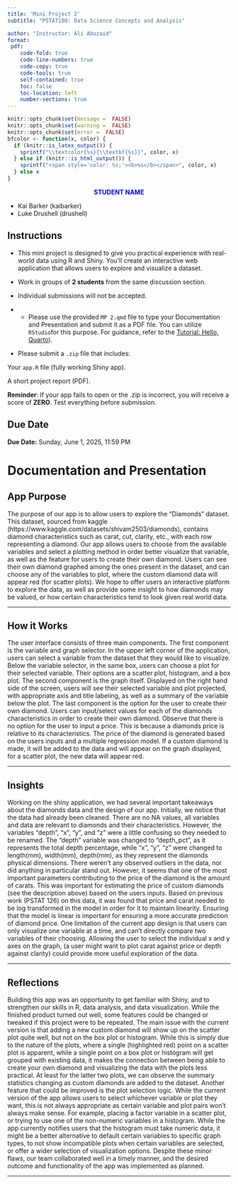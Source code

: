```yaml
---
title: 'Mini Project 2'
subtitle: "PSTAT100: Data Science Concepts and Analysis" 

author: "Instructor: Ali Abuzaid"
format: 
 pdf:
    code-fold: true
    code-line-numbers: true
    code-copy: true
    code-tools: true
    self-contained: true
    toc: false
    toc-location: left
    number-sections: true
---
```


```r
knitr::opts_chunk$set(message =  FALSE)
knitr::opts_chunk$set(warning =  FALSE)
knitr::opts_chunk$set(error =  FALSE)
bfcolor <- function(x, color) {
  if (knitr::is_latex_output()) {
    sprintf("\\textcolor{%s}{\\textbf{%s}}", color, x)
  } else if (knitr::is_html_output()) {
    sprintf("<span style='color: %s;'><b>%s</b></span>", color, x)
  } else x
}
```

:::: callout
::: {style="text-align: center"}
[**STUDENT NAME**]{style="color: blue;"}
:::

-   Kai Barker (kaibarker)
-   Luke Drushell (drushell)
::::

::: callout-tip
# Instructions

-   This mini project is designed to give you practical experience with real-world data using R and Shiny. You’ll create an interactive web application that allows users to explore and visualize a dataset.

-   Work in groups of **2 students** from the same discussion section.

-   Individual submissions will not be accepted.

-   

    -   Please use the provided `MP 2.qmd` file to type your Documentation and Presentation and submit it as a PDF file. You can utilize `RStudio`for this purpose. For guidance, refer to the [Tutorial: Hello, Quarto](https://quarto.org/docs/get-started/hello/rstudio.html)).

-   Please submit a `.zip` file that includes:

Your `app.R` file (fully working Shiny app).

A short project report (PDF).

**Reminder**: If your app fails to open or the .zip is incorrect, you will receive a score of **ZERO**. Test everything before submission.
:::

::: callout-caution
# Due Date

**Due Date:** Sunday, June 1, 2025, 11:59 PM
:::

# Documentation and Presentation

## App Purpose

The purpose of our app is to allow users to explore the "Diamonds" dataset. This dataset, sourced from kaggle (https://www.kaggle.com/datasets/shivam2503/diamonds), contains diamond characteristics such as carat, cut, clarity, etc., with each row representing a diamond. Our app allows users to choose from the available variables and select a plotting method in order better visualize that variable, as well as the feature for users to create their own diamond. Users can see their own diamond graphed among the ones present in the dataset, and can choose any of the variables to plot, where the custom diamond data will appear red (for scatter plots). We hope to offer users an interactive platform to explore the data, as well as provide some insight to how diamonds may be valued, or how certain characteristics tend to look given real world data. 

------------------------------------------------------------------------

## How it Works

The user interface consists of three main components. The first component is the variable and graph selector. In the upper left corner of the application, users can select a variable from the dataset that they would like to visualize. Below the variable selector, in the same box, users can choose a plot for their selected variable. Their options are a scatter plot, histogram, and a box plot. The second component is the graph itself. Displayed on the right hand side of the screen, users will see their selected variable and plot projected, with appropriate axis and title labeling, as well as a summary of the variable below the plot. The last component is the option for the user to create their own diamond. Users can input/select values for each of the diamonds characteristics in order to create their own diamond. Observe that there is no option for the user to input a price. This is because a diamonds price is relative to its characteristics. The price of the diamond is generated based on the users inputs and a multiple regression model. If a custom diamond is made, it will be added to the data and will appear on the graph displayed, for a scatter plot, the new data will appear red.

------------------------------------------------------------------------

## Insights

Working on the shiny application, we had several important takeaways about the diamonds data and the design of our app. Initially, we notice that the data had already been cleaned. There are no NA values, all variables and data are relevant to diamonds and their characteristics. However, the variables "depth", "x", "y", and "z" were a little confusing so they needed to be renamed. The "depth" variable was changed to "depth_pct", as it represents the total depth percentage, while "x", "y", "z" were changed to length(mm), width(mm), depth(mm), as they represent the diamonds physical dimensions. There weren't any observed outliers in the data, nor did anything in particular stand out. However, it seems that one of the most important parameters contributing to the price of the diamond is the amount of carats. This was important for estimating the price of custom diamonds (see the description above) based on the users inputs. Based on previous work (PSTAT 126) on this data, it was found that price and carat needed to be log transformed in the model in order for it to maintain linearity. Ensuring that the model is linear is important for ensuring a more accurate prediction of diamond price. One limitation of the current app design is that users can only visualize one variable at a time, and can't directly compare two variables of their choosing. Allowing the user to select the individual x and y axes on the graph, (a user might want to plot carat against price or depth against clarity) could provide more useful exploration of the data.   


------------------------------------------------------------------------

## Reflections

Building this app was an opportunity to get familiar with Shiny, and to strengthen our skills in R, data analysis, and data visualization. While the finished product turned out well, some features could be changed or tweaked if this project were to be repeated. The main issue with the current version is that adding a new custom diamond will show up on the scatter plot quite well, but not on the box plot or histogram. While this is simply due to the nature of the plots, where a single (highlighted red) point on a scatter plot is apparent, while a single point on a box plot or histogram will get grouped with existing data, it makes the connection between being able to create your own diamond and visualizing the data with the plots less practical. At least for the latter two plots, we can observe the summary statistics changing as custom diamonds are added to the dataset. Another feature that could be improved is the plot selection logic. While the current version of the app allows users to select whichever variable or plot they want, this is not always appropriate as certain variable and plot pairs won't always make sense. For example, placing a factor variable in a scatter plot, or trying to use one of the non-numeric variables in a histogram. While the app currently notifies users that the histogram must take numeric data, it might be a better alternative to default certain variables to specific graph types, to not show incompatible plots when certain variables are selected, or offer a wider selection of visualization options. Despite these minor flaws, our team collaborated well in a timely manner, and the desired outcome and functionality of the app was implemented as planned. 

------------------------------------------------------------------------
